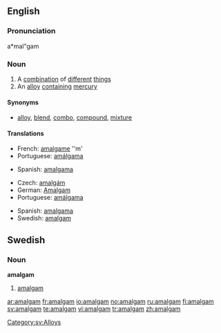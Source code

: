 {{see|Amalgam}}
==English==
{{wikipedia}}
===Pronunciation===
a*mal"gam

===Noun===
{{en-noun|pl=amalgams}}

# A [[combination]] of [[different]] [[thing]]s
# An [[alloy]] [[contain]]ing [[mercury]]

====Synonyms====
* [[alloy]], [[blend]], [[combo]], [[compound]], [[mixture]]

====Translations====
{{trans-top|a combination of things}}
*French: [[amalgame]] ''m'
*Portuguese: [[amálgama]] {{c}}
{{trans-mid}}
*Spanish: [[amalgama]] {{f}}
{{trans-bottom}}

{{trans-top|alloy containing mercury}}
*Czech: [[amalgám]] {{m}}
*German: [[Amalgam]] {{n}}
*Portuguese: [[amálgama]] {{c}}
{{trans-mid}}
*Spanish: [[amalgama]] {{f}}
*Swedish: [[#Swedish|amalgam]] {{n}}
{{trans-bottom}}

==Swedish==
===Noun===
{{sv-noun-unc-irreg-n|2=amalgamet}}
'''amalgam''' {{n}}
#[[#English|amalgam]]

[[Category:sv:Alloys]]

[[ar:amalgam]]
[[fr:amalgam]]
[[io:amalgam]]
[[no:amalgam]]
[[ru:amalgam]]
[[fi:amalgam]]
[[sv:amalgam]]
[[te:amalgam]]
[[vi:amalgam]]
[[tr:amalgam]]
[[zh:amalgam]]